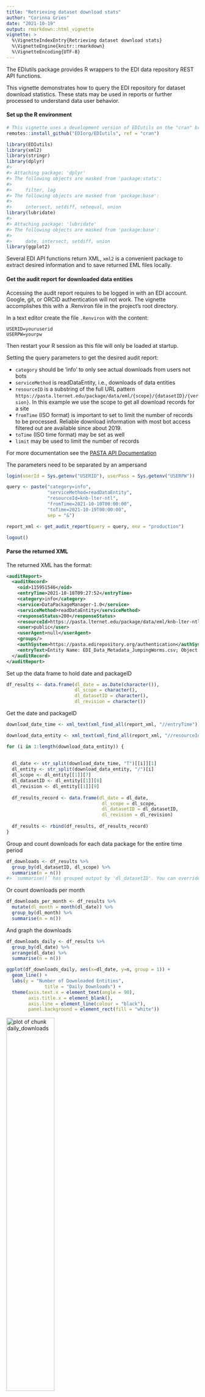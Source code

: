 ```yaml
---
title: "Retrieving dataset download stats"
author: "Corinna Gries"
date: "2021-10-19"
output: rmarkdown::html_vignette
vignette: >
  %\VignetteIndexEntry{Retrieving dataset download stats}
  %\VignetteEngine{knitr::rmarkdown}
  %\VignetteEncoding{UTF-8}
---
```




The EDIutils package provides R wrappers to the EDI data repository REST API functions. 

This vignette demonstrates how to query the EDI repository for dataset download statistics. These stats may be used in reports or further processed to understand data user behavior.

#### Set up the R environment

```r
# This vignette uses a development version of EDIutils on the "cran" branch
remotes::install_github("EDIorg/EDIutils", ref = "cran")
```

```r
library(EDIutils)
library(xml2)
library(stringr)
library(dplyr)
#> 
#> Attaching package: 'dplyr'
#> The following objects are masked from 'package:stats':
#> 
#>     filter, lag
#> The following objects are masked from 'package:base':
#> 
#>     intersect, setdiff, setequal, union
library(lubridate)
#> 
#> Attaching package: 'lubridate'
#> The following objects are masked from 'package:base':
#> 
#>     date, intersect, setdiff, union
library(ggplot2)
```

Several EDI API functions return XML, `xml2` is a convenient package to extract desired information and to save returned EML files locally.


#### Get the audit report for downloaded data entities

Accessing the audit report requires to be logged in with an EDI account. Google, git, or ORCID authentication will not work. The vignette accomplishes this with a .Renviron file in the project's root directory.

In a text editor create the file `.Renviron` with the content:

```
USERID=youruserid
USERPW=yourpw

```

Then restart your R session as this file will only be loaded at startup.

Setting the query parameters to get the desired audit report:

  - `category` should be 'info' to only see actual downloads from users not bots
  - `serviceMethod` is readDataEntity, i.e., downloads of data entities
  - `resourceID` is a substring of the full URL pattern `https://pasta.lternet.edu/package/data/eml/{scope}/{datasetID}/{version}`. In this example we use the scope to get all download records for a site
  - `fromTime` (ISO format) is important to set to limit the number of records to be processed. Reliable download information with most bot access filtered out are available since about 2019.
  - `toTime` (ISO time format) may be set as well
  - `limit` may be used to limit the number of records
  
For more documentation see the [PASTA API Documentation](https://pasta.lternet.edu/audit/docs/api#GET%20:%20report)
  
The parameters need to be separated by an ampersand


```r
login(userId = Sys.getenv("USERID"), userPass = Sys.getenv("USERPW"))

query <- paste("category=info",
               "serviceMethod=readDataEntity",
               "resourceId=knb-lter-ntl",
               "fromTime=2021-10-10T00:00:00",
               "toTime=2021-10-19T00:00:00",
               sep = "&")

report_xml <- get_audit_report(query = query, env = "production")

logout()
```

#### Parse the returned XML

The returned XML has the format:


```xml
<auditReport>
  <auditRecord>
    <oid>115951546</oid>
    <entryTime>2021-10-18T09:27:52</entryTime>
    <category>info</category>
    <service>DataPackageManager-1.0</service>
    <serviceMethod>readDataEntity</serviceMethod>
    <responseStatus>200</responseStatus>
    <resourceId>https://pasta.lternet.edu/package/data/eml/knb-lter-ntl/387/1/c472d5a7ac8a89a12100792e9b5705d3</resourceId>
    <user>public</user>
    <userAgent>null</userAgent>
    <groups/>
    <authSystem>https://pasta.edirepository.org/authentication</authSystem>
    <entryText>Entity Name: EDI_Data_Metadata_JumpingWorms.csv; Object Name: EDI_Data_Metadata_JumpingWorms.csv; Data Format: text/csv</entryText>
  </auditRecord>
</auditReport>

```

Set up the data frame to hold date and packageID


```r
df_results <- data.frame(dl_date = as.Date(character()),
                         dl_scope = character(),
                         dl_datasetID = character(),
                         dl_revision = character())
```


Get the date and packageID


```r
download_date_time <- xml_text(xml_find_all(report_xml, "//entryTime"))

download_data_entity <- xml_text(xml_find_all(report_xml, "//resourceId"))

for (i in 1:length(download_data_entity)) {
  
  
  dl_date <- str_split(download_date_time, "T")[[i]][1]
  dl_entity <- str_split(download_data_entity, "/")[i]
  dl_scope <- dl_entity[[1]][7]
  dl_datasetID <- dl_entity[[1]][8]
  dl_revision <- dl_entity[[1]][9]
  
  df_results_record <- data.frame(dl_date = dl_date, 
                                   dl_scope = dl_scope, 
                                   dl_datasetID = dl_datasetID, 
                                   dl_revision = dl_revision)
  
  df_results <- rbind(df_results, df_results_record)
}
```

Group and count downloads for each data package for the entire time period


```r
df_downloads <- df_results %>%
  group_by(dl_datasetID, dl_scope) %>%
  summarise(n = n())
#> `summarise()` has grouped output by 'dl_datasetID'. You can override using the `.groups` argument.
```

Or count downloads per month


```r
df_downloads_per_month <- df_results %>%
  mutate(dl_month = month(dl_date)) %>% 
  group_by(dl_month) %>%
  summarise(n = n())
```

And graph the downloads


```r
df_downloads_daily <- df_results %>%
  group_by(dl_date) %>%
  arrange(dl_date) %>%
  summarise(n = n())

ggplot(df_downloads_daily, aes(x=dl_date, y=n, group = 1)) +
  geom_line() +
  labs(y = "Number of Downloaded Entities", 
              title = "Daily Downloads") +
  theme(axis.text.x = element_text(angle = 90),
        axis.title.x = element_blank(),
        axis.line = element_line(colour = "black"),
        panel.background = element_rect(fill = "white"))
```

<img src="daily_downloads-1.png"title="plot of chunk daily_downloads" alt="plot of chunk daily_downloads" width="50%" />

